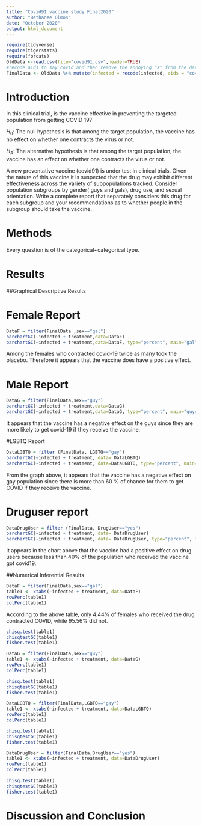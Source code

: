 ```yaml
---
title: "Covid91 vaccine study Final2020"
author: "Bethanee Olmos"
date: "October 2020"
output: html_document
---
```


```r
require(tidyverse)
require(tigerstats)
require(forcats)
OldData <-read.csv(file="covid91.csv",header=TRUE)
#recode aids to say covid and then remove the annoying "X" from the dataframe
FinalData <- OldData %>% mutate(infected = recode(infected, aids = "covid", none = "OK" )) %>% select(-one_of("X"))
```

# Introduction

<!--In this section you explain what you are trying to show.  Where did the data come from?  What is the research or other question you are trying to answer?.  If you skimp in this section expect to be marked down in your grade. Paint a picture of the project a couple of paragraphs is expected!-->

In this clinical trial, is the vaccine effective in preventing the targeted population from getting COVID 19?

$H_0$: The null hypothesis is that among the target population, the vaccine has no effect on whether one contracts the virus or not.

$H_A$: The alternative hypothesis is that among the target population, the vaccine has an effect on whether one contracts the virus or not.

A new  preventative vaccine (covid91) is under test in clinical trials. Given the nature of this vaccine it is suspected that the drug may exhibit different effectiveness across the variety of subpopulations tracked. Consider population subgroups by gender( guys and gals), drug use, and sexual orientation. Write a complete report that separately considers this drug for each subgroup and your recommendations as to whether people in the subgroup should take the vaccine.

# Methods

<!--Decide on your methods:  use "variable analysis" or other appropriate descriptors.  Make sure to choose at least one graphical method and at least one numerical method. Discuss what data manipulations may be needed for example subsetting or other binning procedures and what sort of graphical displays and inferential tools will be used!-->

Every question is of the categorical~categorical type.

# Results

<!--Divide this section into two sub-sections:  One for your descriptive  results and one for your inferential results.!-->



##Graphical Descriptive Results

# Female Report
  

```r
DataF = filter(FinalData ,sex=="gal") 
barchartGC(~infected + treatment,data=DataF)
barchartGC(~infected + treatment,data=DataF, type="percent", main="gal")

```


Among the females who contracted covid-19 twice as many took the placebo. Therefore it appears that the vaccine does have a positive effect. 


# Male Report

```r
DataG = filter(FinalData,sex=="guy") 
barchartGC(~infected + treatment,data=DataG)
barchartGC(~infected + treatment,data=DataG, type="percent", main="guys")

```

It appears that the vaccine has a negative effect on the guys since they are more likely to get covid-19 if they receive the vaccine.


#LGBTQ Report

```r
DataLGBTQ = filter (FinalData, LGBTQ=="gay")
barchartGC(~infected + treatment, data= DataLGBTQ)
barchartGC(~infected + treatment, data=DataLGBTQ, type="percent", main="gays")
```


From the graph above, it appears that the vaccine has a negative effect on gay population since there is more than 60 % of chance for them to get COVID if they receive the vaccine.
  
# Druguser report  

  

```r
DataDrugUser = filter (FinalData, DrugUser=="yes")
barchartGC(~infected + treatment, data= DataDrugUser)
barchartGC(~infected + treatment, data= DataDrugUser, type="percent", main="DrugUser")
```
  
  
It appears in the chart above that the vaccine had a positive effect on drug users because less than 40% of the population who received the vaccine got covid19.


##Numerical Inferential Results

```r
DataF = filter(FinalData,sex=="gal")
table1 <- xtabs(~infected + treatment, data=DataF)
rowPerc(table1)
colPerc(table1)
```

According to the above table, only 4.44% of females who received the drug contracted COVID, while 95.56% did not. 


```r
chisq.test(table1)
chisqtestGC(table1)
fisher.test(table1)
```

```r
DataG = filter(FinalData,sex=="guy")
table1 <- xtabs(~infected + treatment, data=DataG)
rowPerc(table1)
colPerc(table1)
```

```r
chisq.test(table1)
chisqtestGC(table1)
fisher.test(table1)
```

```r
DataLGBTQ = filter(FinalData,LGBTQ=="gay")
table1 <- xtabs(~infected + treatment, data=DataLGBTQ)
rowPerc(table1)
colPerc(table1)
```

```r
chisq.test(table1)
chisqtestGC(table1)
fisher.test(table1)
```


```r
DataDrugUser = filter(FinalData,DrugUser=="yes")
table1 <- xtabs(~infected + treatment, data=DataDrugUser)
rowPerc(table1)
colPerc(table1)
```

```r
chisq.test(table1)
chisqtestGC(table1)
fisher.test(table1)
```

# Discussion and Conclusion

<!--Discussion and conclusion here.  If you found a relationship be sure to consider whether the relationship occurs because one of the variavbles causes the other, or whether they perhasps are related for some other reason.  Watch the chapter 6 videos from the GeorgeTown videos collection.!-->